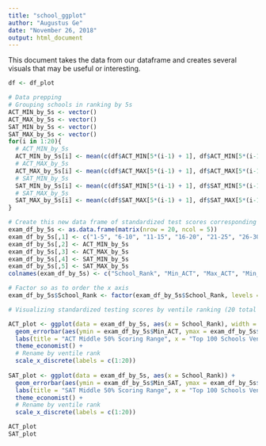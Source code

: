 ---
title: "school_ggplot"
author: "Augustus Ge"
date: "November 26, 2018"
output: html_document
---

This document takes the data from our dataframe and creates several visuals that may be useful or interesting. 

```{r}

df <- df_plot

# Data prepping
# Grouping schools in ranking by 5s
ACT_MIN_by_5s <- vector()
ACT_MAX_by_5s <- vector()
SAT_MIN_by_5s <- vector()
SAT_MAX_by_5s <- vector()
for(i in 1:20){
  # ACT_MIN_by_5s
  ACT_MIN_by_5s[i] <- mean(c(df$ACT_MIN[5*(i-1) + 1], df$ACT_MIN[5*(i-1) + 2], df$ACT_MIN[5*(i-1) + 3], df$ACT_MIN[5*(i-1) + 4], df$ACT_MIN[5*(i-1) + 5]), na.rm = TRUE)
  # ACT_MAX_by_5s
  ACT_MAX_by_5s[i] <- mean(c(df$ACT_MAX[5*(i-1) + 1], df$ACT_MAX[5*(i-1) + 2], df$ACT_MAX[5*(i-1) + 3], df$ACT_MAX[5*(i-1) + 4], df$ACT_MAX[5*(i-1) + 5]), na.rm = TRUE)
  # SAT_MIN_by_5s
  SAT_MIN_by_5s[i] <- mean(c(df$SAT_MIN[5*(i-1) + 1], df$SAT_MIN[5*(i-1) + 2], df$SAT_MIN[5*(i-1) + 3], df$SAT_MIN[5*(i-1) + 4], df$SAT_MIN[5*(i-1) + 5]), na.rm = TRUE)
  # SAT_MAX_by_5s
  SAT_MAX_by_5s[i] <- mean(c(df$SAT_MAX[5*(i-1) + 1], df$SAT_MAX[5*(i-1) + 2], df$SAT_MAX[5*(i-1) + 3], df$SAT_MAX[5*(i-1) + 4], df$SAT_MAX[5*(i-1) + 5]), na.rm = TRUE)
}

# Create this new data frame of standardized test scores corresponding to school rank by 5s
exam_df_by_5s <- as.data.frame(matrix(nrow = 20, ncol = 5))
exam_df_by_5s[,1] <- c("1-5", "6-10", "11-15", "16-20", "21-25", "26-30", "31-35", "36-40", "41-45", "46-50", "51-55", "56-60", "61-65", "66-70", "71-75", "76-80", "81-85", "86-90", "91-95", "96-100")
exam_df_by_5s[,2] <- ACT_MIN_by_5s
exam_df_by_5s[,3] <- ACT_MAX_by_5s
exam_df_by_5s[,4] <- SAT_MIN_by_5s
exam_df_by_5s[,5] <- SAT_MAX_by_5s
colnames(exam_df_by_5s) <- c("School_Rank", "Min_ACT", "Max_ACT", "Min_SAT", "Max_SAT")

# Factor so as to order the x axis 
exam_df_by_5s$School_Rank <- factor(exam_df_by_5s$School_Rank, levels = exam_df_by_5s[,1])


```



```{r}
# Visualizing standardized testing scores by ventile ranking (20 total groups)

ACT_plot <- ggplot(data = exam_df_by_5s, aes(x = School_Rank), width = .1) +
  geom_errorbar(aes(ymin = exam_df_by_5s$Min_ACT, ymax = exam_df_by_5s$Max_ACT), color = "blue", size = 1.2, alpha = .7) + 
  labs(title = "ACT Middle 50% Scoring Range", x = "Top 100 Schools Ventiles", y = "ACT Score") +
  theme_economist() +
  # Rename by ventile rank
  scale_x_discrete(labels = c(1:20))
  
SAT_plot <- ggplot(data = exam_df_by_5s, aes(x = School_Rank)) +
  geom_errorbar(aes(ymin = exam_df_by_5s$Min_SAT, ymax = exam_df_by_5s$Max_SAT), color = "blue", size = 1.2, alpha = .7) +
  labs(title = "SAT Middle 50% Scoring Range", x = "Top 100 Schools Ventiles", y = "SAT Score") +
  theme_economist() +
  # Rename by ventile rank
  scale_x_discrete(labels = c(1:20))

ACT_plot
SAT_plot
  
```
